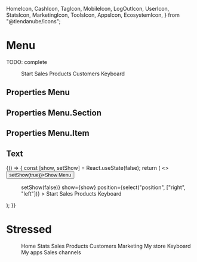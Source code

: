   HomeIcon,
  CashIcon,
  TagIcon,
  MobileIcon,
  LogOutIcon,
  UserIcon,
  StatsIcon,
  MarketingIcon,
  ToolsIcon,
  AppsIcon,
  EcosystemIcon,
} from "@tiendanube/icons";


<Meta title="Patterns/Menu" component={Menu} />

# Menu

TODO: complete

<Preview>
  <Story
    name="default"
    parameters={{ decorators: [withKnobs, withA11y], layout: "fullscreen" }}
  >
    <div className="fullscreen-container">
      <Menu
        title={text("title", "")}
        href={text("href", "")}
        show={boolean("show", true)}
        footer={{
          label: "Close Session",
          icon: LogOutIcon,
          onClick: action("onClick Close"),
        }}
      >
        <Menu.Section>
          <Menu.Item icon={HomeIcon} onClick={action("onClick Start")} active>
            Start
          </Menu.Item>
        </Menu.Section>
        <Menu.Section title="Manage">
          <Menu.Item icon={CashIcon} onClick={action("onClick Sales")} disabled>
            Sales
          </Menu.Item>
          <Menu.Item icon={TagIcon} onClick={action("onClick Products")}>
            Products
          </Menu.Item>
          <Menu.Item
            icon={UserIcon}
            onClick={action("onClick Customers")}
            label={{ id: "label-new", appearance: "primary", label: "New!" }}
          >
            Customers
          </Menu.Item>
        </Menu.Section>
        <Menu.Section title="Enhance">
          <Menu.Item icon={MobileIcon} onClick={action("onClick Keyboard")}>
            Keyboard
          </Menu.Item>
        </Menu.Section>
      </Menu>
    </div>
  </Story>
</Preview>

## Properties Menu

<Props of={Menu} />

## Properties Menu.Section

<Props of={Menu.Section} />

## Properties Menu.Item

<Props of={Menu.Item} />

## Text

<Preview>
  <Story name="test" parameters={{ decorators: [withKnobs, withA11y] }}>
    {() => {
      const [show, setShow] = React.useState(false);
      return (
        <>
          <Button onClick={() => setShow(true)}>Show Menu</Button>
          <Menu
            title={text("title", "Store nimbus")}
            href={text("href", "http://www.tiendanube.com")}
            onClose={() => setShow(false)}
            show={show}
            position={select("position", ["right", "left"])}
          >
            <Menu.Section>
              <Menu.Item
                icon={HomeIcon}
                onClick={action("onClick Start")}
                active
              >
                Start
              </Menu.Item>
            </Menu.Section>
            <Menu.Section title="Manage">
              <Menu.Item icon={CashIcon} onClick={action("onClick Sales")}>
                Sales
              </Menu.Item>
              <Menu.Item icon={TagIcon} onClick={action("onClick Products")}>
                Products
              </Menu.Item>
            </Menu.Section>
            <Menu.Section title="Enhance">
              <Menu.Item icon={MobileIcon} onClick={action("onClick Keyboard")}>
                Keyboard
              </Menu.Item>
            </Menu.Section>
          </Menu>
        </>
      );
    }}
  </Story>
</Preview>

# Stressed

<Preview>
  <Story
    name="stressed"
    parameters={{ decorators: [withKnobs, withA11y], layout: "fullscreen" }}
  >
    <div className="fullscreen-container">
      <Menu
        title={text("title", "Store nimbus")}
        href={text("href", "http://www.tiendanube.com")}
        show={boolean("show", true)}
        footer={{
          label: "Close Session",
          icon: LogOutIcon,
          onClick: action("onClick Close"),
        }}
      >
        <Menu.Section>
          <Menu.Item icon={HomeIcon} onClick={action("onClick Home")}>
            Home
          </Menu.Item>
          <Menu.Item icon={StatsIcon} onClick={action("onClick Stats")}>
            Stats
          </Menu.Item>
        </Menu.Section>
        <Menu.Section title="Manage">
          <Menu.Item
            icon={CashIcon}
            onClick={action("onClick Sales")}
            active={boolean("Sales active")}
            subItem={[
              {
                children: "Orders list",
                onClick: action("onClick orders list"),
                active: true,
              },
              {
                children: "Manual orders",
                onClick: action("onClick manual orders"),
                label: {
                  id: "label-new",
                  appearance: "primary",
                  label: "New!",
                },
              },
              {
                children: "Abandoned carts",
                onClick: action("onClick abandoned carts"),
              },
            ]}
          >
            Sales
          </Menu.Item>
          <Menu.Item icon={TagIcon} onClick={action("onClick Products")}>
            Products
          </Menu.Item>
          <Menu.Item icon={UserIcon} onClick={action("onClick Customers")}>
            Customers
          </Menu.Item>
          <Menu.Item icon={MarketingIcon} onClick={action("onClick Marketing")}>
            Marketing
          </Menu.Item>
        </Menu.Section>
        <Menu.Section title="Customize">
          <Menu.Item icon={ToolsIcon} onClick={action("onClick Customize")}>
            My store
          </Menu.Item>
        </Menu.Section>
        <Menu.Section title="Enhance">
          <Menu.Item icon={MobileIcon} onClick={action("onClick Keyboard")}>
            Keyboard
          </Menu.Item>
          <Menu.Item icon={AppsIcon} onClick={action("onClick Apps")}>
            My apps
          </Menu.Item>
          <Menu.Item icon={EcosystemIcon} onClick={action("onClick Ecosystem")}>
            Sales channels
          </Menu.Item>
        </Menu.Section>
      </Menu>
    </div>
  </Story>
</Preview>
